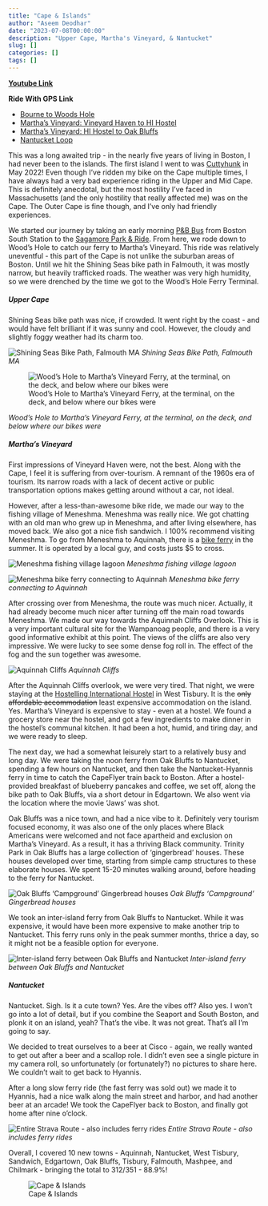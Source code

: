 ```yaml
---
title: "Cape & Islands"
author: "Aseem Deodhar"
date: "2023-07-08T00:00:00"
description: "Upper Cape, Martha's Vineyard, & Nantucket"
slug: []
categories: []
tags: []
---
```


[**Youtube Link**](https://youtu.be/QkJWLEODoVQ?feature=shared)

**Ride With GPS Link**

* [Bourne to Woods Hole](https://ridewithgps.com/routes/43389712)
* [Martha's Vineyard: Vineyard Haven to HI Hostel](https://ridewithgps.com/routes/43390920)
* [Martha's Vineyard: HI Hostel to Oak Bluffs](https://ridewithgps.com/routes/43392473)
* [Nantucket Loop](https://ridewithgps.com/routes/43392840)

This was a long awaited trip - in the nearly five years of living in Boston, I had never been to the islands. The first island I went to was [Cuttyhunk](https://ride351ma.bike/post/2022-05-23-south-coast-ing/) in May 2022! Even though I've ridden my bike on the Cape multiple times, I have always had a very bad experience riding in the Upper and Mid Cape. This is definitely anecdotal, but the most hostility I've faced in Massachusetts (and the only hostility that really affected me) was on the Cape. The Outer Cape is fine though, and I've only had friendly experiences.

We started our journey by taking an early morning [P&B Bus](https://www.p-b.com/schedules/) from Boston South Station to the [Sagamore Park & Ride](https://goo.gl/maps/38CzzmXaiYkChSkFA). From here, we rode down to Wood's Hole to catch our ferry to Martha's Vineyard. This ride was relatively uneventful - this part of the Cape is not unlike the suburban areas of Boston. Until we hit the Shining Seas bike path in Falmouth, it was mostly narrow, but heavily trafficked roads. The weather was very high humidity, so we were drenched by the time we got to the Wood's Hole Ferry Terminal.

##### Upper Cape

Shining Seas bike path was nice, if crowded. It went right by the coast - and would have felt brilliant if it was sunny and cool. However, the cloudy and slightly foggy weather had its charm too.

![Shining Seas Bike Path, Falmouth MA](shining_seas.jpg)
*Shining Seas Bike Path, Falmouth MA*

![Wood's Hole to Martha's Vineyard Ferry, at the terminal, on the deck, and below where our bikes were](ferry_whmv.jpg)

*Wood's Hole to Martha's Vineyard Ferry, at the terminal, on the deck, and below where our bikes were*

##### Martha's Vineyard

First impressions of Vineyard Haven were, not the best. Along with the Cape, I feel it is suffering from over-tourism. A remnant of the 1960s era of tourism. Its narrow roads with a lack of decent active or public transportation options makes getting around without a car, not ideal.

However, after a less-than-awesome bike ride, we made our way to the fishing village of Meneshma. Meneshma was really nice. We got chatting with an old man who grew up in Meneshma, and after living elsewhere, has moved back. We also got a nice fish sandwich. I 100% recommend visiting Meneshma. To go from Meneshma to Aquinnah, there is a [bike ferry](https://www.facebook.com/MenemshaBikeFerry/) in the summer. It is operated by a local guy, and costs justs $5 to cross.

![Meneshma fishing village lagoon](meneshma.jpg)
*Meneshma fishing village lagoon*

![Meneshma bike ferry connecting to Aquinnah](bike_ferry.jpg)
*Meneshma bike ferry connecting to Aquinnah*

After crossing over from Meneshma, the route was much nicer. Actually, it had already become much nicer after turning off the main road towards Meneshma. We made our way towards the Aquinnah Cliffs Overlook. This is a very important cultural site for the Wampanoag people, and there is a very good informative exhibit at this point. The views of the cliffs are also very impressive. We were lucky to see some dense fog roll in. The effect of the fog and the sun together was awesome.

![Aquinnah Cliffs](aquinnah.jpg)
*Aquinnah Cliffs*

After the Aquinnah Cliffs overlook, we were very tired. That night, we were staying at the [Hostelling International Hostel](https://www.hiusa.org/find-hostels/massachusetts/west-tisbury-525-edgartown-w-tisbury-road) in West Tisbury. It is the ~~only affordable accommodation~~ least expensive accommodation on the island. Yes. Martha's Vineyard is expensive to stay - even at a hostel. We found a grocery store near the hostel, and got a few ingredients to make dinner in the hostel's communal kitchen. It had been a hot, humid, and tiring day, and we were ready to sleep.

The next day, we had a somewhat leisurely start to a relatively busy and long day. We were taking the noon ferry from Oak Bluffs to Nantucket, spending a few hours on Nantucket, and then take the Nantucket-Hyannis ferry in time to catch the CapeFlyer train back to Boston. After a hostel-provided breakfast of blueberry pancakes and coffee, we set off, along the bike path to Oak Bluffs, via a short detour in Edgartown. We also went via the location where the movie 'Jaws' was shot.

Oak Bluffs was a nice town, and had a nice vibe to it. Definitely very tourism focused economy, it was also one of the only places where Black Americans were welcomed and not face apartheid and exclusion on Martha's Vineyard. As a result, it has a thriving Black community. Trinity Park in Oak Bluffs has a large collection of 'gingerbread' houses. These houses developed over time, starting from simple camp structures to these elaborate houses. We spent 15-20 minutes walking around, before heading to the ferry for Nantucket.

![Oak Bluffs 'Campground' Gingerbread houses](oak_bluffs.jpg)
*Oak Bluffs 'Campground' Gingerbread houses*

We took an inter-island ferry from Oak Bluffs to Nantucket. While it was expensive, it would have been more expensive to make another trip to Nantucket. This ferry runs only in the peak summer months, thrice a day, so it might not be a feasible option for everyone.

![Inter-island ferry between Oak Bluffs and Nantucket](ferry_mvnk.jpg)
*Inter-island ferry between Oak Bluffs and Nantucket*

##### Nantucket

Nantucket. Sigh. Is it a cute town? Yes. Are the vibes off? Also yes. I won't go into a lot of detail, but if you combine the Seaport and South Boston, and plonk it on an island, yeah? That's the vibe. It was not great. That's all I'm going to say.

We decided to treat ourselves to a beer at Cisco - again, we really wanted to get out after a beer and a scallop role. I didn't even see a single picture in my camera roll, so unfortunately (or fortunately?) no pictures to share here. We couldn't wait to get back to Hyannis.

After a long slow ferry ride (the fast ferry was sold out) we made it to Hyannis, had a nice walk along the main street and harbor, and had another beer at an arcade! We took the CapeFlyer back to Boston, and finally got home after nine o'clock.

![Entire Strava Route - also includes ferry rides](strava_day1.jpg) 
*Entire Strava Route - also includes ferry rides*

Overall, I covered 10 new towns - Aquinnah, Nantucket, West Tisbury, Sandwich, Edgartown, Oak Bluffs, Tisbury, Falmouth, Mashpee, and Chilmark - bringing the total to 312/351 - 88.9%!

![Cape & Islands](bike_routes_muni_2023-07-08.jpeg)
